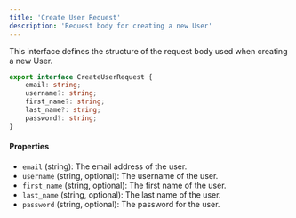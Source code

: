 ```yaml
---
title: 'Create User Request'
description: 'Request body for creating a new User'
---
```


This interface defines the structure of the request body used when creating a new User.

```typescript
export interface CreateUserRequest {
    email: string;
    username?: string;
    first_name?: string;
    last_name?: string;
    password?: string;
}
```

#### Properties

- `email` (string): The email address of the user.
- `username` (string, optional): The username of the user.
- `first_name` (string, optional): The first name of the user.
- `last_name` (string, optional): The last name of the user.
- `password` (string, optional): The password for the user.
